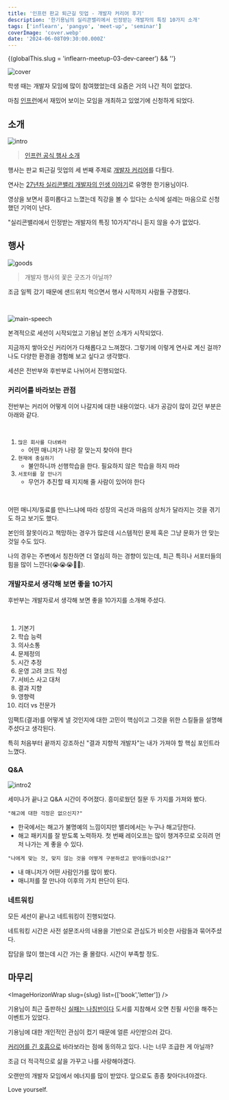 ```yaml
---
title: '인프런 판교 퇴근길 밋업 - 개발자 커리어 후기'
description: '한기용님의 실리콘밸리에서 인정받는 개발자의 특징 10가지 소개'
tags: ['inflearn', 'pangyo', 'meet-up', 'seminar']
coverImage: 'cover.webp'
date: '2024-06-08T09:30:00.000Z'
---
```


{(globalThis.slug = 'inflearn-meetup-03-dev-career') && ''}

![cover](cover.webp 'cover')

학생 때는 개발자 모임에 많이 참여했었는데 요즘은 거의 나간 적이 없었다.

마침 [인프런](https://inflearn.com/)에서 재밌어 보이는 모임을 개최하고 있었기에 신청하게 되었다.

## 소개

![intro](intro.webp 'l')

> [인프런 공식 행사 소개](https://www.inflearn.com/course/%ED%8C%90%EA%B5%90-%ED%87%B4%EA%B7%BC%EA%B8%B8%EB%B0%8B%EC%97%85-%EC%9D%B8%ED%94%84%EB%9F%B0-%EA%B0%9C%EB%B0%9C%EC%9E%90%EC%BB%A4%EB%A6%AC%EC%96%B4)

행사는 판교 퇴근길 밋업의 세 번째 주제로 <u>개발자 커리어</u>를 다뤘다.

연사는 [27년차 실리콘밸리 개발자의 인생 이야기](https://www.youtube.com/watch?v=nLL409se8sM)로 유명한 한기용님이다.

영상을 보면서 흥미롭다고 느꼈는데 직강을 볼 수 있다는 소식에 설레는 마음으로 신청했던 기억이 난다.

"실리콘밸리에서 인정받는 개발자의 특징 10가지"라니 듣지 않을 수가 없었다.

## 행사

![goods](goods.webp)

> 개발자 행사의 꽃은 굿즈가 아닐까?

조금 일찍 갔기 때문에 샌드위치 먹으면서 행사 시작까지 사람들 구경했다.

<br />

![main-speech](main-speech.webp 'l')

본격적으로 세션이 시작되었고 기용님 본인 소개가 시작되었다.

지금까지 쌓아오신 커리어가 다채롭다고 느껴졌다. 그렇기에 이렇게 연사로 계신 걸까? 나도 다양한 환경을 경험해 보고 싶다고 생각했다.

세션은 전반부와 후반부로 나뉘어서 진행되었다.

### 커리어를 바라보는 관점

전반부는 커리어 어떻게 이어 나갈지에 대한 내용이었다. 내가 공감이 많이 갔던 부분은 아래와 같다.

<br />

1. `많은 회사를 다녀봐라`
   - 어떤 매니저가 나랑 잘 맞는지 찾아야 한다
2. `현재에 충실하기`
   - 불안하니까 선행학습을 한다. 필요하지 않은 학습을 하지 마라
3. `서포터를 잘 만나기`
   - 무언가 추진할 때 지지해 줄 사람이 있어야 한다

<br />

어떤 매니저/동료를 만나느냐에 따라 성장의 곡선과 마음의 상처가 달라지는 것을 겪기도 하고 보기도 했다.

본인의 잘못이라고 책망하는 경우가 많은데 시스템적인 문제 혹은 그냥 문화가 안 맞는 것일 수도 있다.

나의 경우는 주변에서 칭찬하면 더 열심히 하는 경향이 있는데, 최근 특히나 서포터들의 힘을 많이 느낀다(😭😭😭👏👏).

### 개발자로서 생각해 보면 좋을 10가지

후반부는 개발자로서 생각해 보면 좋을 10가지를 소개해 주셨다.

<br />

1. 기본기
2. 학습 능력
3. 의사소통
4. 문제정의
5. 시간 추정
6. 운영 고려 코드 작성
7. 서비스 사고 대처
8. 결과 지향
9. 영향력
10. 리더 vs 전문가

임팩트(결과)를 어떻게 낼 것인지에 대한 고민이 핵심이고 그것을 위한 스킬들을 설명해 주셨다고 생각된다.

특히 처음부터 끝까지 강조하신 "결과 지향적 개발자"는 내가 가져야 할 핵심 포인트라 느꼈다.

### Q&A

![intro2](intro2.webp 'l')

세미나가 끝나고 Q&A 시간이 주어졌다. 흥미로웠던 질문 두 가지를 가져와 봤다.

`"해고에 대한 걱정은 없으신지?"`

- 한국에서는 해고가 불명예의 느낌이지만 밸리에서는 누구나 해고당한다.
- 해고 패키지를 잘 받도록 노력하자. 첫 번째 레이오프는 많이 챙겨주므로 오히려 먼저 나가는 게 좋을 수 있다.

`"나에게 맞는 것, 맞지 않는 것을 어떻게 구분하셨고 받아들이셨나요?"`

- 내 매니저가 어떤 사람인가를 많이 봤다.
- 매니저를 잘 만나야 이후의 가치 판단이 된다.

### 네트워킹

모든 세션이 끝나고 네트워킹이 진행되었다.

네트워킹 시간은 사전 설문조사의 내용을 기반으로 관심도가 비슷한 사람들과 묶어주셨다.

잡담을 많이 했는데 시간 가는 줄 몰랐다. 시간이 부족할 정도.


## 마무리

<ImageHorizonWrap slug={slug} list={['book','letter']} />

기용님이 최근 출판하신 [실패는 나침반이다](https://product.kyobobook.co.kr/detail/S000212569197) 도서를 지참해서 오면 친필 사인을 해주는 이벤트가 있었다.

기용님에 대한 개인적인 관심이 컸기 때문에 얼른 사인받으러 갔다.

<u>커리어를 긴 호흡으로</u> 바라보라는 점에 동의하고 있다. 나는 너무 조급한 게 아닐까?

조금 더 적극적으로 삶을 가꾸고 나를 사랑해야겠다.

오랜만의 개발자 모임에서 에너지를 많이 받았다. 앞으로도 종종 찾아다녀야겠다.

Love yourself.
